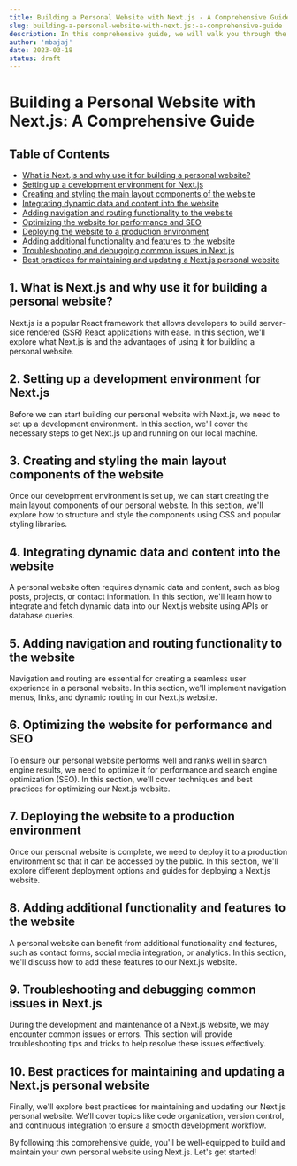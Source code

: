 ```yaml
---
title: Building a Personal Website with Next.js - A Comprehensive Guide
slug: building-a-personal-website-with-next.js:-a-comprehensive-guide
description: In this comprehensive guide, we will walk you through the process of building a personal website using Next.js. From setting up your development environment to adding dynamic content and implementing styling, this guide has got you covered. Get ready to showcase your skills and achievements with a professional and user-friendly personal website!
author: 'mbajaj'
date: 2023-03-18
status: draft
---
```


# Building a Personal Website with Next.js: A Comprehensive Guide

## Table of Contents

- [What is Next.js and why use it for building a personal website?](#what-is-next-js-and-why-use-it-for-building-a-personal-website)
- [Setting up a development environment for Next.js](#setting-up-a-development-environment-for-next-js)
- [Creating and styling the main layout components of the website](#creating-and-styling-the-main-layout-components-of-the-website)
- [Integrating dynamic data and content into the website](#integrating-dynamic-data-and-content-into-the-website)
- [Adding navigation and routing functionality to the website](#adding-navigation-and-routing-functionality-to-the-website)
- [Optimizing the website for performance and SEO](#optimizing-the-website-for-performance-and-seo)
- [Deploying the website to a production environment](#deploying-the-website-to-a-production-environment)
- [Adding additional functionality and features to the website](#adding-additional-functionality-and-features-to-the-website)
- [Troubleshooting and debugging common issues in Next.js](#troubleshooting-and-debugging-common-issues-in-next-js)
- [Best practices for maintaining and updating a Next.js personal website](#best-practices-for-maintaining-and-updating-a-next-js-personal-website)

## <a name="what-is-next-js-and-why-use-it-for-building-a-personal-website">1. What is Next.js and why use it for building a personal website?</a>

Next.js is a popular React framework that allows developers to build server-side rendered (SSR) React applications with ease. In this section, we'll explore what Next.js is and the advantages of using it for building a personal website.

## <a name="setting-up-a-development-environment-for-next-js">2. Setting up a development environment for Next.js</a>

Before we can start building our personal website with Next.js, we need to set up a development environment. In this section, we'll cover the necessary steps to get Next.js up and running on our local machine.

## <a name="creating-and-styling-the-main-layout-components-of-the-website">3. Creating and styling the main layout components of the website</a>

Once our development environment is set up, we can start creating the main layout components of our personal website. In this section, we'll explore how to structure and style the components using CSS and popular styling libraries.

## <a name="integrating-dynamic-data-and-content-into-the-website">4. Integrating dynamic data and content into the website</a>

A personal website often requires dynamic data and content, such as blog posts, projects, or contact information. In this section, we'll learn how to integrate and fetch dynamic data into our Next.js website using APIs or database queries.

## <a name="adding-navigation-and-routing-functionality-to-the-website">5. Adding navigation and routing functionality to the website</a>

Navigation and routing are essential for creating a seamless user experience in a personal website. In this section, we'll implement navigation menus, links, and dynamic routing in our Next.js website.

## <a name="optimizing-the-website-for-performance-and-seo">6. Optimizing the website for performance and SEO</a>

To ensure our personal website performs well and ranks well in search engine results, we need to optimize it for performance and search engine optimization (SEO). In this section, we'll cover techniques and best practices for optimizing our Next.js website.

## <a name="deploying-the-website-to-a-production-environment">7. Deploying the website to a production environment</a>

Once our personal website is complete, we need to deploy it to a production environment so that it can be accessed by the public. In this section, we'll explore different deployment options and guides for deploying a Next.js website.

## <a name="adding-additional-functionality-and-features-to-the-website">8. Adding additional functionality and features to the website</a>

A personal website can benefit from additional functionality and features, such as contact forms, social media integration, or analytics. In this section, we'll discuss how to add these features to our Next.js website.

## <a name="troubleshooting-and-debugging-common-issues-in-next-js">9. Troubleshooting and debugging common issues in Next.js</a>

During the development and maintenance of a Next.js website, we may encounter common issues or errors. This section will provide troubleshooting tips and tricks to help resolve these issues effectively.

## <a name="best-practices-for-maintaining-and-updating-a-next-js-personal-website">10. Best practices for maintaining and updating a Next.js personal website</a>

Finally, we'll explore best practices for maintaining and updating our Next.js personal website. We'll cover topics like code organization, version control, and continuous integration to ensure a smooth development workflow.

By following this comprehensive guide, you'll be well-equipped to build and maintain your own personal website using Next.js. Let's get started!

